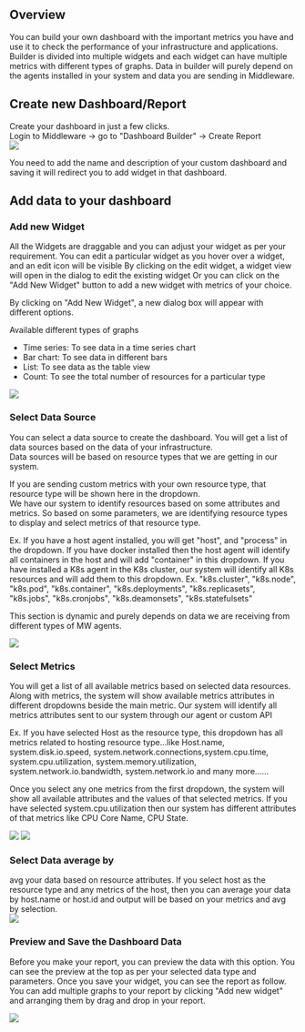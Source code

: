 Overview
--------
You can build your own dashboard with the important metrics you have and use it to check the performance of your infrastructure and applications.\
Builder is divided into multiple widgets and each widget can have multiple metrics with different types of graphs. Data in builder will purely depend on the agents installed in your system and data you are sending in Middleware.

Create new Dashboard/Report
---------------------------
Create your dashboard in just a few clicks.\
Login to Middleware -> go to "Dashboard Builder" -> Create Report\
<img src="/images/custom-dashboard/c1.png" />

You need to add the name and description of your custom dashboard and saving it will redirect you to add widget in that dashboard.

Add data to your dashboard
--------------------------
### Add new Widget
All the Widgets are draggable and you can adjust your widget as per your requirement. You can edit a particular widget as you hover over a widget, and an edit icon will be visible By clicking on the edit widget, a widget view will open in the dialog to edit the existing widget Or you can click on the "Add New Widget" button to add a new widget with metrics of your choice.

By clicking on "Add New Widget", a new dialog box will appear with different options.

Available different types of graphs

-   Time series: To see data in a time series chart
-   Bar chart: To see data in different bars
-   List: To see data as the table view
-   Count: To see the total number of resources for a particular type

<img src="/images/custom-dashboard/c2.png" />

### Select Data Source
You can select a data source to create the dashboard. You will get a list of data sources based on the data of your infrastructure.\
Data sources will be based on resource types that we are getting in our system.

If you are sending custom metrics with your own resource type, that resource type will be shown here in the dropdown.\
We have our system to identify resources based on some attributes and metrics. So based on some parameters, we are identifying resource types to display and select metrics of that resource type.

Ex. If you have a host agent installed, you will get "host", and "process" in the dropdown. If you have docker installed then the host agent will identify all containers in the host and will add "container" in this dropdown. If you have installed a K8s agent in the K8s cluster, our system will identify all K8s resources and will add them to this dropdown. Ex. "k8s.cluster", "k8s.node", "k8s.pod", "k8s.container", "k8s.deployments", "k8s.replicasets", "k8s.jobs", "k8s.cronjobs", "k8s.deamonsets", "k8s.statefulsets"

This section is dynamic and purely depends on data we are receiving from different types of MW agents.

<img src="/images/custom-dashboard/c3.png" />

### Select Metrics
You will get a list of all available metrics based on selected data resources. Along with metrics, the system will show available metrics attributes in different dropdowns beside the main metric. Our system will identify all metrics attributes sent to our system through our agent or custom API

Ex. If you have selected Host as the resource type, this dropdown has all metrics related to hosting resource type...like Host.name, system.disk.io.speed, system.network.connections,system.cpu.time, system.cpu.utilization, system.memory.utilization, system.network.io.bandwidth, system.network.io and many more......

Once you select any one metrics from the first dropdown, the system will show all available attributes and the values of that selected metrics. If you have selected system.cpu.utilization then our system has different attributes of that metrics like CPU Core Name, CPU State.

<img src="/images/custom-dashboard/c4.png" />
<img src="/images/custom-dashboard/c5.png" />

### Select Data average by
avg your data based on resource attributes. If you select host as the resource type and any metrics of the host, then you can average your data by host.name or host.id and output will be based on your metrics and avg by selection.\
<img src="/images/custom-dashboard/c6.png" />

### Preview and Save the Dashboard Data
Before you make your report, you can preview the data with this option. You can see the preview at the top as per your selected data type and parameters.
Once you save your widget, you can see the report as follow. You can add multiple graphs to your report by clicking "Add new widget" and arranging them by drag and drop in your report.

<img src="/images/custom-dashboard/c7.png" />
